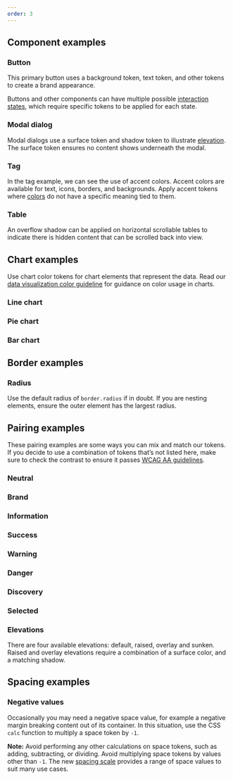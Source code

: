 ```yaml
---
order: 3
---
```








## Component examples

### Button

This primary button uses a background token, text token, and other tokens to create a brand appearance.

Buttons and other components can have multiple possible [interaction states](/foundations/color-new/#interaction-states), which require specific tokens to be applied for each state.

<Example
  Component={buttonExample.example}
  source={buttonExample.code}
  packageName="@atlaskit/tokens"
/>

### Modal dialog

Modal dialogs use a surface token and shadow token to illustrate [elevation](/foundations/elevation). The surface token ensures no content shows underneath the modal.

<Example
  Component={modalExample.example}
  source={modalExample.code}
  packageName="@atlaskit/tokens"
/>

### Tag

In the tag example, we can see the use of accent colors. Accent colors are available for text, icons, borders, and backgrounds. Apply accent tokens where [colors](/foundations/color-new/#color-roles) do not have a specific meaning tied to them.

<Example
  Component={tagExample.example}
  source={tagExample.code}
  packageName="@atlaskit/tokens"
/>

### Table

An overflow shadow can be applied on horizontal scrollable tables to indicate there is hidden content that can be scrolled back into view.

<Example
  Component={tableExample.example}
  source={tableExample.code}
  packageName="@atlaskit/tokens"
/>

## Chart examples

Use chart color tokens for chart elements that represent the data. Read our [data visualization color guideline](/foundations/color-new/data-visualization-color/) for guidance on color usage in charts.

### Line chart

<Example
  Component={lineChartExample.example}
  source={lineChartExample.code}
  packageName="@atlaskit/tokens"
/>

### Pie chart

<Example
  Component={pieChartExample.example}
  source={pieChartExample.code}
  packageName="@atlaskit/tokens"
/>

### Bar chart

<Example
  Component={barChartExample.example}
  source={barChartExample.code}
  packageName="@atlaskit/tokens"
/>

## Border examples

### Radius

Use the default radius of `border.radius` if in doubt. If you are nesting elements, ensure the outer element has the largest radius.

<TokensRadiusExample />

## Pairing examples

These pairing examples are some ways you can mix and match our tokens. If you decide to use a combination of tokens that’s not listed here, make sure to check the contrast to ensure it passes [WCAG AA guidelines](https://www.w3.org/WAI/WCAG2AA-Conformance).

### Neutral

<Example
  Component={neutralExample.example}
  source={neutralExample.code}
  packageName="@atlaskit/tokens"
/>

### Brand

<Example
  Component={brandExample.example}
  source={brandExample.code}
  packageName="@atlaskit/tokens"
/>

### Information

<Example
  Component={informationExample.example}
  source={informationExample.code}
  packageName="@atlaskit/tokens"
/>

### Success

<Example
  Component={successExample.example}
  source={successExample.code}
  packageName="@atlaskit/tokens"
/>

### Warning

<Example
  Component={warningExample.example}
  source={warningExample.code}
  packageName="@atlaskit/tokens"
/>

### Danger

<Example
  Component={dangerExample.example}
  source={dangerExample.code}
  packageName="@atlaskit/tokens"
/>

### Discovery

<Example
  Component={discoveryExample.example}
  source={discoveryExample.code}
  packageName="@atlaskit/tokens"
/>

### Selected

<Example
  Component={selectedExample.example}
  source={selectedExample.code}
  packageName="@atlaskit/tokens"
/>

### Elevations

There are four available elevations: default, raised, overlay and sunken.
Raised and overlay elevations require a combination of a surface color, and a matching shadow.

<Example
  Component={elevationExample.example}
  source={elevationExample.code}
  packageName="@atlaskit/tokens"
/>

## Spacing examples

### Negative values

Occasionally you may need a negative space value, for example a negative margin breaking content out of its container.
In this situation, use the CSS `calc` function to multiply a space token by `-1`.

**Note:**
Avoid performing any other calculations on space tokens, such as adding, subtracting, or dividing.
Avoid multiplying space tokens by values other than `-1`. The new [spacing scale](/components/tokens/all-tokens) provides a range of space values to suit many use cases.

<Example
  Component={negativeSpaceExample.example}
  source={negativeSpaceExample.code}
  packageName="@atlaskit/tokens"
/>
